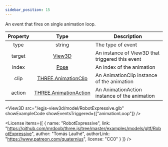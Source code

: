 ```yaml
---
sidebar_position: 15
---
```



An event that fires on single animation loop.

|Property|Type|Description|
|:---:|:---:|---|
|type|string|The type of event|
|target|[View3D](/docs/api/View3D)|An instance of View3D that triggered this event|
|index|[Pose](/docs/api/Pose)|An index of the animation|
|clip|[THREE.AnimationClip](https://threejs.org/docs/#api/en/animation/AnimationClip)|An AnimationClip instance of the animation|
|action|[THREE.AnimationAction](https://threejs.org/docs/#api/en/animation/AnimationAction)|An AnimationAction instance of the animation|

<View3D
  src="/egjs-view3d/model/RobotExpressive.glb"
  showExampleCode
  showEventsTriggered={["animationLoop"]} />

<License items={[
  {
    name: "RobotExpressive",
    link: "https://github.com/mrdoob/three.js/tree/master/examples/models/gltf/RobotExpressive",
    author: "Tomás Laulhé",
    authorLink: "https://www.patreon.com/quaternius",
    license: "CC0"
  }
]} />

